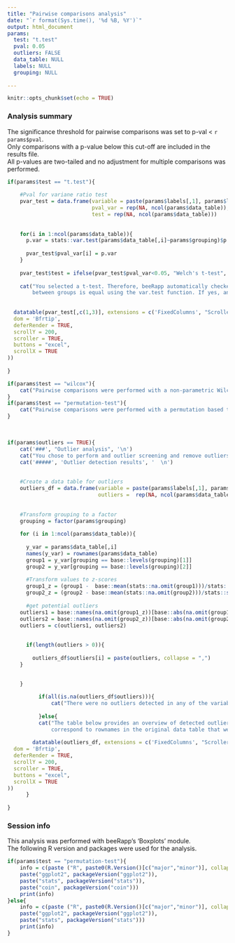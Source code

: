 ```yaml
---
title: "Pairwise comparisons analysis"
date: "`r format(Sys.time(), '%d %B, %Y')`"
output: html_document
params: 
  test: "t.test"
  pval: 0.05
  outliers: FALSE
  data_table: NULL
  labels: NULL
  grouping: NULL
 
---
```


```r
knitr::opts_chunk$set(echo = TRUE)
```

### Analysis summary

The significance threshold for pairwise comparisons was set to p-val < ``r params$pval``. \
Only comparisons with a p-value below this cut-off are included in the results file. \
All p-values are two-tailed and no adjustment for multiple comparisons was performed.\

```r
if(params$test == "t.test"){
    
    #Pval for variane ratio test
    pvar_test = data.frame(variable = paste(params$labels[,1], params$labels[,2]),
                           pval_var = rep(NA, ncol(params$data_table)), 
                           test = rep(NA, ncol(params$data_table)))
    
    
    for(i in 1:ncol(params$data_table)){
      p.var = stats::var.test(params$data_table[,i]~params$grouping)$p.value
      
      pvar_test$pval_var[i] = p.var  
    }    
    
    pvar_test$test = ifelse(pvar_test$pval_var<0.05, "Welch's t-test", "T-test")
    
    cat("You selected a t-test. Therefore, beeRapp automatically checked it the variance
        between groups is equal using the var.test function. If yes, an unpaired t-test was performed. If variance was unequal, Welch's t-test was performed, instead. The table below shows which type of test was performed for each variable. \n")
   
    
  datatable(pvar_test[,c(1,3)], extensions = c('FixedColumns', "Scroller", "Buttons"), options = list(
  dom = 'Bfrtip',
  deferRender = TRUE,
  scrollY = 200,
  scroller = TRUE,
  buttons = "excel",
  scrollX = TRUE
))
    
}

if(params$test == "wilcox"){
    cat("Pairwise comparisons were performed with a non-parametric Wilcoxon rank sum test.")
}
if(params$test == "permutation-test"){
    cat("Pairwise comparisons were performed with a permutation based test as implemented in the independence_test function from the coin R package.")
}
```

\

```r

if(params$outliers == TRUE){
    cat('###', "Outlier analysis", '\n')
    cat("You chose to perform and outlier screening and remove outliers from the analysis.To this end, beeRapp first transformed each measurement to a z-score by subtracting the group mean and dividing by the standard deviation for each variable. Z-scores exceeding 3.29 in absolute value (p<0.001) were considered outliers and removed from the analysis.", '  \n', '  \n')
    cat('#####', 'Outlier detection results', '  \n')
    
    
    #Create a data table for outliers
    outliers_df = data.frame(variable = paste(params$labels[,1], params$labels[,2]),
                             outliers =  rep(NA, ncol(params$data_table)))
    
    
    #Transform grouping to a factor
    grouping = factor(params$grouping)
    
    for (i in 1:ncol(params$data_table)){
      
      y_var = params$data_table[,i]
      names(y_var) = rownames(params$data_table)
      group1 = y_var[grouping == base::levels(grouping)[1]]
      group2 = y_var[grouping == base::levels(grouping)[2]]
      
      #Transform values to z-scores
      group1_z = (group1 -  base::mean(stats::na.omit(group1)))/stats::sd(stats::na.omit(group1))
      group2_z = (group2 - base::mean(stats::na.omit(group2)))/stats::sd(stats::na.omit(group2))
      
      #get potential outliers
    outliers1 = base::names(na.omit(group1_z))[base::abs(na.omit(group1_z))>3.29]
    outliers2 = base::names(na.omit(group2_z))[base::abs(na.omit(group2_z))>3.29]
    outliers = c(outliers1, outliers2)
      
    
      if(length(outliers > 0)){
        
        outliers_df$outliers[i] = paste(outliers, collapse = ",")
    }
      
    
    }

          if(all(is.na(outliers_df$outliers))){
              cat("There were no outliers detected in any of the variables.")
          
          }else{
          cat("The table below provides an overview of detected outliers. The values
              correspond to rownames in the original data table that were flagged as outliers and removed from the analysis for each variable.", "\n")
              
        datatable(outliers_df, extensions = c('FixedColumns', "Scroller", "Buttons"), options = list(
  dom = 'Bfrtip',
  deferRender = TRUE,
  scrollY = 200,
  scroller = TRUE,
  buttons = "excel",
  scrollX = TRUE
))
      }
 
}       
```


### Session info
This analysis was performed with beeRapp's 'Boxplots' module. \
The following R version and packages were used for the analysis.

```r
if(params$test == "permutation-test"){
    info = c(paste ("R", paste0(R.Version()[c("major","minor")], collapse = ".")),
    paste("ggplot2", packageVersion("ggplot2")),
    paste("stats", packageVersion("stats")),
    paste("coin", packageVersion("coin")))
    print(info)
}else{
    info = c(paste ("R", paste0(R.Version()[c("major","minor")], collapse = ".")),
    paste("ggplot2", packageVersion("ggplot2")),
    paste("stats", packageVersion("stats")))
    print(info)
}

```



